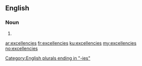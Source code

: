 {{also|Excellencies}}
==English==

===Noun===
{{head|en|plural}}

# {{plural of|excellency|lang=en}}

[[Category:English plurals ending in "-ies"]]

[[ar:excellencies]]
[[fr:excellencies]]
[[ku:excellencies]]
[[my:excellencies]]
[[no:excellencies]]